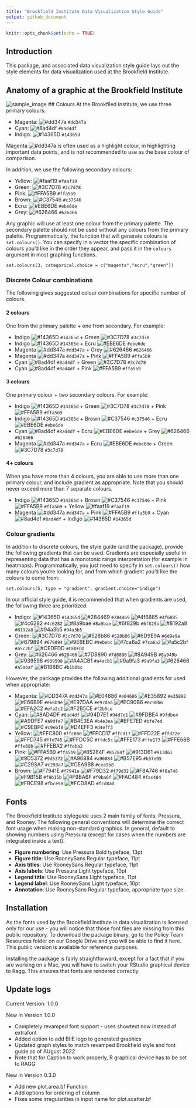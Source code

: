 ```yaml
---
title: "Brookfield Institute Data Visualization Style Guide"
output: github_document
---
```


```r
knitr::opts_chunk$set(echo = TRUE)
```

## Introduction

This package, and associated data visualization style guide lays out the style elements for data visualization used at the Brookfield Institute.

## Anatomy of a graphic at the Brookfield Institute
![sample_image](inst/extdata/graph_anatomy.svg)
## Colours
At the Brookfiled Institute, we use three primary colours: 

- Magenta: ![#dd347a](https://via.placeholder.com/15/dd347a/dd347a.png) `#dd347a` 
- Cyan: ![#8ad4df](https://via.placeholder.com/15/8ad4df/8ad4df.png) `#8ad4df` 
- Indigo: ![#14365D](https://via.placeholder.com/15/14365D/14365D.png) `#14365d`

Magenta ![#dd347a](https://via.placeholder.com/15/dd347a/dd347a.png) is often used as a highlight colour, in highlighting important data points, and is not recommended to use as the base colour of comparison.

In addition, we use the following secondary colours:

- Yellow: ![#faaf19](https://via.placeholder.com/15/faaf19/faaf19.png) `#faaf19`
- Green: ![#3C7D78](https://via.placeholder.com/15/3C7D78/3C7D78.png) `#3c7d78`
- Pink: ![#FFA5B9](https://via.placeholder.com/15/FFA5B9/FFA5B9.png) `#ffa5b9`
- Brown: ![#C37546](https://via.placeholder.com/15/C37546/C37546.png) `#c37546`
- Ecru: ![#EBE6DE](https://via.placeholder.com/15/EBE6DE/EBE6DE.png) `#ebe6de`
- Grey: ![#626466](https://via.placeholder.com/15/626466/626466.png) `#626466`

Any graphic will use at least one colour from the primary palette. The secondary palette should not be used without any colours from the primary palette. Programmatically, the function that will generate colours is `set.colours()`. You can specify in a vector the specific combination of colours you'd like in the order they appear, and pass it in the `colours` argument in most graphing functions.
```
set.colours(3, categorical.choice = c("magenta","ecru","green"))
```

### Discrete Colour combinations
The following gives suggested colour combinations for specific number of colours.

#### 2 colours 
One from the primary palette + one from secondary. For example:

- Indigo ![#14365D](https://via.placeholder.com/15/14365D/14365D.png) `#14365d` + Green ![#3C7D78](https://via.placeholder.com/15/3C7D78/3C7D78.png) `#3c7d78`
- Indigo ![#14365D](https://via.placeholder.com/15/14365D/14365D.png) `#14365d` + Ecru ![#EBE6DE](https://via.placeholder.com/15/EBE6DE/EBE6DE.png) `#ebe6de`
- Magenta ![#dd347a](https://via.placeholder.com/15/dd347a/dd347a.png) `#dd347a` + Grey ![#626466](https://via.placeholder.com/15/626466/626466.png) `#626466`
- Magenta ![#dd347a](https://via.placeholder.com/15/dd347a/dd347a.png) `#dd347a` + Pink ![#FFA5B9](https://via.placeholder.com/15/FFA5B9/FFA5B9.png) `#ffa5b9`
- Cyan ![#8ad4df](https://via.placeholder.com/15/8ad4df/8ad4df.png) `#8ad4df` + Green ![#3C7D78](https://via.placeholder.com/15/3C7D78/3C7D78.png) `#3c7d78`
- Cyan ![#8ad4df](https://via.placeholder.com/15/8ad4df/8ad4df.png) `#8ad4df` + Pink ![#FFA5B9](https://via.placeholder.com/15/FFA5B9/FFA5B9.png) `#ffa5b9`

#### 3 colours
One primary colour + two secondary colours. For example:

- Indigo ![#14365D](https://via.placeholder.com/15/14365D/14365D.png) `#14365d` + Green ![#3C7D78](https://via.placeholder.com/15/3C7D78/3C7D78.png) `#3c7d78` + Pink ![#FFA5B9](https://via.placeholder.com/15/FFA5B9/FFA5B9.png) `#ffa5b9`
- Indigo ![#14365D](https://via.placeholder.com/15/14365D/14365D.png) `#14365d` + Brown ![#C37546](https://via.placeholder.com/15/C37546/C37546.png) `#c37546` + Ecru ![#EBE6DE](https://via.placeholder.com/15/EBE6DE/EBE6DE.png) `#ebe6de`
- Cyan ![#8ad4df](https://via.placeholder.com/15/8ad4df/8ad4df.png) `#8ad4df` + Ecru ![#EBE6DE](https://via.placeholder.com/15/EBE6DE/EBE6DE.png) `#ebe6de` + Grey ![#626466](https://via.placeholder.com/15/626466/626466.png) `#626466`
- Magenta ![#dd347a](https://via.placeholder.com/15/dd347a/dd347a.png) `#dd347a` + Ecru ![#EBE6DE](https://via.placeholder.com/15/EBE6DE/EBE6DE.png) `#ebe6de` + Green ![#3C7D78](https://via.placeholder.com/15/3C7D78/3C7D78.png) `#3c7d78`

#### 4+ colours
When you have more than 4 colours, you are able to use more than one primary colour, and include gradient as appropriate. Note that you should never exceed more than 7 separate colours.

- Indigo ![#14365D](https://via.placeholder.com/15/14365D/14365D.png) `#14365d` + Brown ![#C37546](https://via.placeholder.com/15/C37546/C37546.png) `#c37546` + Pink ![#FFA5B9](https://via.placeholder.com/15/FFA5B9/FFA5B9.png) `#ffa5b9` + Yellow ![#faaf19](https://via.placeholder.com/15/faaf19/faaf19.png) `#faaf19`
- Magenta ![#dd347a](https://via.placeholder.com/15/dd347a/dd347a.png) `#dd347a` + Pink ![#FFA5B9](https://via.placeholder.com/15/FFA5B9/FFA5B9.png) `#ffa5b9` + Cyan ![#8ad4df](https://via.placeholder.com/15/8ad4df/8ad4df.png) `#8ad4df` + Indigo ![#14365D](https://via.placeholder.com/15/14365D/14365D.png) `#14365d`

### Colour gradients
In addition to discrete colours, the style guide (and the package), provide the following gradients that can be used. Gradients are especially useful in representing data that has a monotonic range interpretation (for example in heatmaps). Programmatically, you just need to specify in `set.colours()` how many colours you're looking for, and from which gradient you'd like the colours to come from:
```
set.colours(5, type = "gradient", gradient.choice="indigo")
```

In our official style guide, it is recommended that when gradients are used, the following three are prioritized:

- Indigo: ![#14365D](https://via.placeholder.com/15/14365D/14365D.png) `#14365d` ![#284469](https://via.placeholder.com/15/284469/284469.png) `#284469` ![#4f6885](https://via.placeholder.com/15/4F6885/4F6885.png) `#4f6885` ![#4c6282](https://via.placeholder.com/15/4c6282/4c6282.png) `#4c6282` ![#8a9bae](https://via.placeholder.com/15/8a9bae/8a9bae.png) `#8a9bae` ![#6f829b](https://via.placeholder.com/15/6f829b/6f829b.png) `#6f829b` ![#8192a8](https://via.placeholder.com/15/8192a8/8192a8.png) `#8192a8` ![#94a3b5](https://via.placeholder.com/15/94a3b5/94a3b5.png) `#94a3b5`
- Green: ![#3C7D78](https://via.placeholder.com/15/3C7D78/3C7D78.png) `#3c7d78` ![#528b86](https://via.placeholder.com/15/528b86/528b86.png) `#528b86` ![#6D9E9A](https://via.placeholder.com/15/6D9E9A/6D9E9A.png) `#6d9e9a` ![#679894](https://via.placeholder.com/15/679894/679894.png) `#679894` ![#9EBEBC](https://via.placeholder.com/15/9EBEBC/9EBEBC.png) `#9ebebc` ![#7ca6a2](https://via.placeholder.com/15/7ca6a2/7ca6a2.png) `#7ca6a2` ![#a5c2bf](https://via.placeholder.com/15/a5c2bf/a5c2bf.png) `#a5c2bf` ![#CEDFDD](https://via.placeholder.com/15/CEDFDD/CEDFDD.png) `#CEDFDD`
- Grey: ![#626466](https://via.placeholder.com/15/626466/626466.png) `#626466` ![#7D8890](https://via.placeholder.com/15/7D8890/7D8890.png) `#7d8890` ![#8A949B](https://via.placeholder.com/15/8A949B/8A949B.png) `#8a949b` ![#939598](https://via.placeholder.com/15/939598/939598.png) `#939598` ![#A4ACB1](https://via.placeholder.com/15/A4ACB1/A4ACB1.png) `#a4acb1` ![#9a9fa3](https://via.placeholder.com/15/9a9fa3/9a9fa3.png) `#9a9fa3` ![#626466](https://via.placeholder.com/15/a5abaf/a5abaf.png) `#a5abaf` ![#B1B8BC](https://via.placeholder.com/15/B1B8BC/B1B8BC.png) `#b1b8bc`

However, the package provides the following additional gradients for used when appropriate:

- Magenta: ![#DD347A](https://via.placeholder.com/15/DD347A/DD347A.png) `#dd347a` ![#E04686](https://via.placeholder.com/15/E04686/E04686.png) `#e04686` ![#E35892](https://via.placeholder.com/15/E35892/E35892.png) `#e35892` ![#E66B9E](https://via.placeholder.com/15/E66B9E/E66B9E.png) `#e66b9e` ![#E97DAA](https://via.placeholder.com/15/E97DAA/E97DAA.png) `#e97daa` ![#EC90B6](https://via.placeholder.com/15/EC90B6/EC90B6.png) `#ec90b6` ![#EFA2C2](https://via.placeholder.com/15/EFA2C2/EFA2C2.png) `#efa2c2` ![#F2B5CE](https://via.placeholder.com/15/F2B5CE/F2B5CE.png) `#f2b5ce`
- Cyan: ![#8AD4DF](https://via.placeholder.com/15/8AD4DF/8AD4DF.png) `#8ad4df` ![#94D7E1](https://via.placeholder.com/15/94D7E1/94D7E1.png) `#94d7e1` ![#9FDBE4](https://via.placeholder.com/15/9FDBE4/9FDBE4.png) `#9fdbe4` ![#A9DFE7](https://via.placeholder.com/15/A9DFE7/A9DFE7.png) `#a9dfe7` ![#B4E3EA](https://via.placeholder.com/15/B4E3EA/B4E3EA.png) `#b4e3ea` ![#BFE7ED](https://via.placeholder.com/15/BFE7ED/BFE7ED.png) `#bfe7ed` ![#C9EBF0](https://via.placeholder.com/15/C9EBF0/C9EBF0.png) `#c9ebf0` ![#D4EFF3](https://via.placeholder.com/15/D4EFF3/D4EFF3.png) `#d4eff3`
- Yellow: ![#FFC800](https://via.placeholder.com/15/FFC800/FFC800.png) `#ffc800` ![#FFCD17](https://via.placeholder.com/15/FFCD17/FFCD17.png) `#ffcd17` ![#FFD22E](https://via.placeholder.com/15/FFD22E/FFD22E.png) `#ffd22e` ![#FFD745](https://via.placeholder.com/15/FFD745/FFD745.png) `#ffd745` ![#FFDC5C](https://via.placeholder.com/15/FFDC5C/FFDC5C.png) `#ffdc5c` ![#FFE173](https://via.placeholder.com/15/FFE173/FFE173.png) `#ffe173` ![#FFE68B](https://via.placeholder.com/15/FFE68B/FFE68B.png) `#ffe68b` ![#FFEBA2](https://via.placeholder.com/15/FFEBA2/FFEBA2.png) `#ffeba2`
- Pink: ![#FFA5B9](https://via.placeholder.com/15/FFA5B9/FFA5B9.png) `#ffa5b9` ![#85284F](https://via.placeholder.com/15/85284F/85284F.png) `#85284f` ![#913D61](https://via.placeholder.com/15/913D61/913D61.png) `#913d61` ![#9D5372](https://via.placeholder.com/15/9D5372/9D5372.png) `#9d5372` ![#A96884](https://via.placeholder.com/15/A96884/A96884.png) `#a96884` ![#B57E95](https://via.placeholder.com/15/B57E95/B57E95.png) `#b57e95` ![#C293A7](https://via.placeholder.com/15/C293A7/C293A7.png) `#c293a7` ![#CEA9B8](https://via.placeholder.com/15/CEA9B8/CEA9B8.png) `#cea9b8`
- Brown: ![#F7941E](https://via.placeholder.com/15/F7941E/F7941E.png) `#f7941e` ![#F79D32](https://via.placeholder.com/15/F79D32/F79D32.png) `#f79d32` ![#F8A746](https://via.placeholder.com/15/F8A746/F8A746.png) `#f8a746` ![#F9B15B](https://via.placeholder.com/15/F9B15B/F9B15B.png) `#f9b15b` ![#F9BA6F](https://via.placeholder.com/15/F9BA6F/F9BA6F.png) `#f9ba6f` ![#FAC484](https://via.placeholder.com/15/FAC484/FAC484.png) `#fac484` ![#FBCE98](https://via.placeholder.com/15/FBCE98/FBCE98.png) `#fbce98` ![#FCD8AD](https://via.placeholder.com/15/FCD8AD/FCD8AD.png) `#fcd8ad`

## Fonts
The Brookfield Institute styleguide uses 2 main family of fonts, Pressura, and Rooney. The following general conventions will determine the correct font usage when making non-standard graphics. In general, default to showing numbers using Pressura (except for cases when the numbers are integrated inside a text).

- **Figure numbering**: Use Pressura Bold typeface, 13pt
- **Figure title**: Use RooneySans Regular typeface, 11pt
- **Axis titles**: Use RooneySans Regular typeface, 11pt
- **Axis labels**: Use Pressura Light typeface, 10pt
- **Legend title**: Use RooneySans Light typeface, 11pt
- **Legend label**: Use RooneySans Light typeface, 10pt
- **Annotation**: Use RooneySans Regular typeface, appropriate type size.

## Installation
As the fonts used by the Brookfield Institute in data visualization is licensed only for our use - you will notice that those font files are missing from this public repository. To download the package binary, go to the Policy Team Resources folder on our Google Drive and you will be able to find it here. This public version is available for reference purposes.

Installing the package is fairly straightforward, except for a fact that if you are working on a Mac, you will have to switch your RStudio graphical device to Ragg. This ensures that fonts are rendered correctly.

## Update logs


Current Version: 1.0.0

New in Version 1.0.0

- Completely revamped font support - uses showtext now instead of extrafont
- Added option to add BIIE logo to generated graphics
- Updated graph styles to match revamped Brookfield style and font guide as of AUgust 2022
- Note that for Caption to work properly, R graphical device has to be set to RAGG

New in Version 0.3.0

- Add new plot.area.bf Function
- Add options for ordering of column
- Fixes some irregularities in input name for plot.scatter.bf

